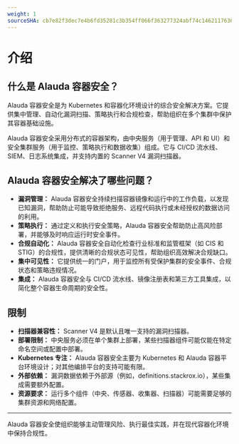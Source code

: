 ```yaml
---
weight: 1
sourceSHA: cb7e82f3dec7e4b6fd35281c3b354ff066f363277324abf74c14621176362371
---
```


# 介绍

## 什么是 Alauda 容器安全？

Alauda 容器安全是为 Kubernetes 和容器化环境设计的综合安全解决方案。它提供集中管理、自动化漏洞扫描、策略执行和合规检查，帮助组织在多个集群中保护其容器基础设施。

Alauda 容器安全采用分布式的容器架构，由中央服务（用于管理、API 和 UI）和安全集群服务（用于监控、策略执行和数据收集）组成。它与 CI/CD 流水线、SIEM、日志系统集成，并支持内置的 Scanner V4 漏洞扫描器。

## Alauda 容器安全解决了哪些问题？

- **漏洞管理：** Alauda 容器安全持续扫描容器镜像和运行中的工作负载，以发现已知漏洞，帮助防止可能导致拒绝服务、远程代码执行或未经授权的数据访问的利用。
- **策略执行：** 通过定义和执行安全策略，Alauda 容器安全帮助防止高风险部署，并能够及时响应运行时安全事件。
- **合规自动化：** Alauda 容器安全自动化检查行业标准和监管框架（如 CIS 和 STIG）的合规性，提供清晰的合规状态可见性，帮助组织高效解决合规缺口。
- **集中可见性：** 它提供统一的门户，用于监控所有受保护集群的安全事件、合规状态和策略违规情况。
- **集成：** Alauda 容器安全与 CI/CD 流水线、镜像注册表和第三方工具集成，以简化整个容器生命周期的安全性。

## 限制

- **扫描器兼容性：** Scanner V4 是默认且唯一支持的漏洞扫描器。
- **部署限制：** 中央服务必须在单个集群上部署，某些扫描器组件可能仅能在特定命名空间或配置中部署。
- **Kubernetes 专注：** Alauda 容器安全主要为 Kubernetes 和 Alauda 容器平台环境设计；对其他编排平台的支持可能有限。
- **外部依赖：** 漏洞数据依赖于外部源（例如，definitions.stackrox.io），某些集成需要额外配置。
- **资源要求：** 运行多个组件（中央、传感器、收集器、扫描器）可能需要足够的集群资源和网络配置。

---

Alauda 容器安全使组织能够主动管理风险、执行最佳实践，并在现代容器化环境中保持合规性。
